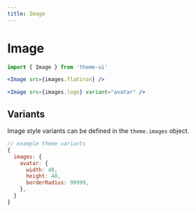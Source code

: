```yaml
---
title: Image
---
```


# Image

```js
import { Image } from 'theme-ui'
```

```jsx live=true
<Image src={images.flatiron} />
```

```jsx live=true
<Image src={images.logo} variant="avatar" />
```

## Variants

Image style variants can be defined in the `theme.images` object.

```js
// example theme variants
{
  images: {
    avatar: {
      width: 48,
      height: 48,
      borderRadius: 99999,
    },
  }
}
```
